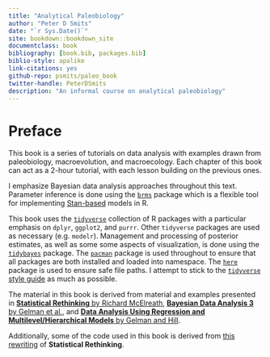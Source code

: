 ```yaml
--- 
title: "Analytical Paleobiology"
author: "Peter D Smits"
date: "`r Sys.Date()`"
site: bookdown::bookdown_site
documentclass: book
bibliography: [book.bib, packages.bib]
biblio-style: apalike
link-citations: yes
github-repo: psmits/paleo_book
twitter-handle: PeterDSmits
description: "An informal course on analytical paleobiology"
---
```


# Preface {-}

This book is a series of tutorials on data analysis with examples drawn from paleobiology, macroevolution, and macroecology. Each chapter of this book can act as a 2-hour tutorial, with each lesson building on the previous ones. 

I emphasize Bayesian data analysis approaches throughout this text. Parameter inference is done using the [`brms`](https://github.com/paul-buerkner/brms) package which is a flexible tool for implementing [Stan-based](https://mc-stan.org/) models in R. 

This book uses the [`tidyverse`](https://www.tidyverse.org/) collection of R packages with a particular emphasis on `dplyr`, `ggplot2`, and `purrr`. Other `tidyverse` packages are used as necessary (e.g. `modelr`). Management and processing of posterior estimates, as well as some some aspects of visualization, is done using the [`tidybayes`](http://mjskay.github.io/tidybayes/) package. The [`pacman`](https://github.com/trinker/pacman) package is used throughout to ensure that all packages are both installed and loaded into namespace. The [`here`](https://github.com/r-lib/here) package is used to ensure safe file paths. I attempt to stick to the [`tidyverse` style guide](https://style.tidyverse.org/) as much as possible.

The material in this book is derived from material and examples presented in 
[**Statistical Rethinking** by Richard McElreath](https://xcelab.net/rm/statistical-rethinking/), 
[**Bayesian Data Analysis 3** by Gelman et al.](http://www.stat.columbia.edu/~gelman/book/), and 
[**Data Analysis Using Regression and Multilevel/Hierarchical Models** by Gelman and Hill](https://www.cambridge.org/core/books/data-analysis-using-regression-and-multilevelhierarchical-models/32A29531C7FD730C3A68951A17C9D983). 

Additionally, some of the code used in this book is derived from [this rewriting](https://github.com/ASKurz/Statistical_Rethinking_with_brms_ggplot2_and_the_tidyverse) of **Statistical Rethinking**.
